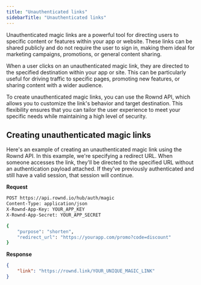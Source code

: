 ```yaml
---
title: "Unauthenticated links"
sidebarTitle: "Unauthenticated links"
---
```


Unauthenticated magic links are a powerful tool for directing users to specific content or features within your app or website. These links can be shared publicly and do not require the user to sign in, making them ideal for marketing campaigns, promotions, or general content sharing.

When a user clicks on an unauthenticated magic link, they are directed to the specified destination within your app or site. This can be particularly useful for driving traffic to specific pages, promoting new features, or sharing content with a wider audience.

To create unauthenticated magic links, you can use the Rownd API, which allows you to customize the link's behavior and target destination. This flexibility ensures that you can tailor the user experience to meet your specific needs while maintaining a high level of security.

## Creating unauthenticated magic links

Here's an example of creating an unauthenticated magic link using the Rownd API. In this example, we're specifying a redirect URL. When someone accesses the link, they'll be directed to the specified URL without an authentication payload attached. If they've previously authenticated and still have a valid session, that session will continue.

**Request**
```bash
POST https://api.rownd.io/hub/auth/magic
Content-Type: application/json
X-Rownd-App-Key: YOUR_APP_KEY
X-Rownd-App-Secret: YOUR_APP_SECRET

{
    "purpose": "shorten",
    "redirect_url": "https://yourapp.com/promo?code=discount"
}
```

**Response**
```json
{
    "link": "https://rownd.link/YOUR_UNIQUE_MAGIC_LINK"
}
```
